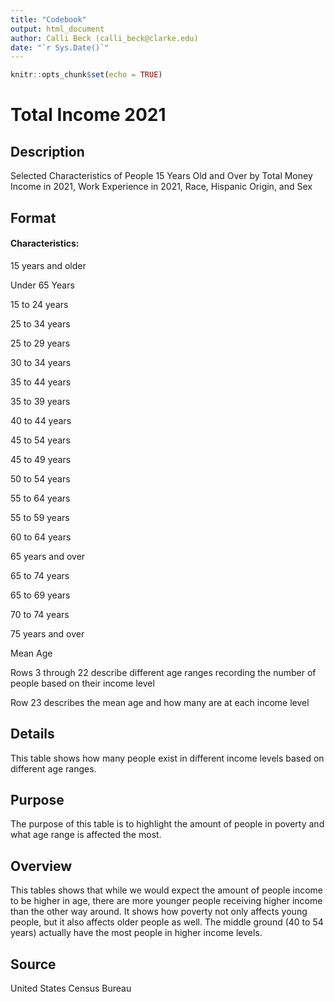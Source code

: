 ```yaml
---
title: "Codebook"
output: html_document
author: Calli Beck (calli_beck@clarke.edu)
date: "`r Sys.Date()`"
---
```


```r
knitr::opts_chunk$set(echo = TRUE)
```

# Total Income 2021

## Description

Selected Characteristics of People 15 Years Old and Over by Total Money Income in 2021, Work Experience in 2021, Race, Hispanic Origin, and Sex

## Format

#### Characteristics:

15 years and older

Under 65 Years

15 to 24 years

25 to 34 years

25 to 29 years

30 to 34 years

35 to 44 years

35 to 39 years

40 to 44 years

45 to 54 years

45 to 49 years

50 to 54 years

55 to 64 years

55 to 59 years

60 to 64 years

65 years and over

65 to 74 years

65 to 69 years

70 to 74 years

75 years and over

Mean Age

Rows 3 through 22 describe different age ranges recording the number of people based on their income level

Row 23 describes the mean age and how many are at each income level

## Details

This table shows how many people exist in different income levels based on different age ranges.

## Purpose

The purpose of this table is to highlight the amount of people in poverty and what age range is affected the most.

## Overview

This tables shows that while we would expect the amount of people income to be higher in age, there are more younger people receiving higher income than the other way around. It shows how poverty not only affects young people, but it also affects older people as well. The middle ground (40 to 54 years) actually have the most people in higher income levels.

## Source

United States Census Bureau

```r

```
